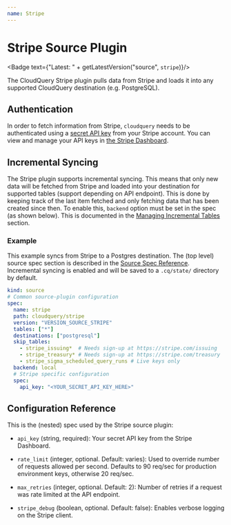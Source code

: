 ```yaml
---
name: Stripe
---
```

# Stripe Source Plugin


<Badge text={"Latest: " + getLatestVersion("source", `stripe`)}/>

The CloudQuery Stripe plugin pulls data from Stripe and loads it into any supported CloudQuery destination (e.g. PostgreSQL).

## Authentication

In order to fetch information from Stripe, `cloudquery` needs to be authenticated using a [secret API key](https://stripe.com/docs/keys) from your Stripe account. You can view and manage your API keys in [the Stripe Dashboard](https://stripe.com/login?redirect=/account/apikeys).

## Incremental Syncing

The Stripe plugin supports incremental syncing. This means that only new data will be fetched from Stripe and loaded into your destination for supported tables (support depending on API endpoint). This is done by keeping track of the last item fetched and only fetching data that has been created since then.
To enable this, `backend` option must be set in the spec (as shown below). This is documented in the [Managing Incremental Tables](/docs/advanced-topics/managing-incremental-tables) section.

### Example

This example syncs from Stripe to a Postgres destination. The (top level) source spec section is described in the [Source Spec Reference](/docs/reference/source-spec). Incremental syncing is enabled and will be saved to a `.cq/state/` directory by default.

```yaml
kind: source
# Common source-plugin configuration
spec:
  name: stripe
  path: cloudquery/stripe
  version: "VERSION_SOURCE_STRIPE"
  tables: ["*"]
  destinations: ["postgresql"]
  skip_tables:
    - stripe_issuing*  # Needs sign-up at https://stripe.com/issuing
    - stripe_treasury* # Needs sign-up at https://stripe.com/treasury
    - stripe_sigma_scheduled_query_runs # Live keys only
  backend: local
  # Stripe specific configuration
  spec:
    api_key: "<YOUR_SECRET_API_KEY_HERE>"
```

## Configuration Reference

This is the (nested) spec used by the Stripe source plugin:

- `api_key` (string, required):
  Your secret API key from the Stripe Dashboard.

- `rate_limit` (integer, optional. Default: varies):
  Used to override number of requests allowed per second. Defaults to 90 req/sec for production environment keys, otherwise 20 req/sec.

- `max_retries` (integer, optional. Default: 2):
  Number of retries if a request was rate limited at the API endpoint.

- `stripe_debug` (boolean, optional. Default: false):
  Enables verbose logging on the Stripe client.
